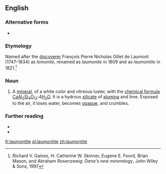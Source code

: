 ==English==

===Alternative forms===
* {{l|en|laumonite}}

===Etymology===
Named after the [[discoverer]] François Pierre Nicholas Gillet de Laumont (1747–1834) as ''lomonite'', renamed as ''laumonite'' in 1809 and as ''laumontite'' in 1821.<ref>Richard V. Gaines, H. Catherine W. Skinner, Eugene E. Foord, Brian Mason, and Abraham Rosenzweig: ''Dana's new mineralogy'', John Wiley & Sons, 1997</ref> {{suffix||ite|lang=en}}

===Noun===
{{en-noun|-|s}}

# {{lb|en|mineralogy}} A [[mineral]], of a white color and vitreous luster, with the [[chemical formula]] [[calcium|Ca]][[aluminium|Al]]<sub>2</sub>[[silicon|Si]]<sub>4</sub>[[oxygen|O]]<sub>12</sub>'''&middot;'''4[[water|H<sub>2</sub>O]]. It is a hydrous [[silicate]] of [[alumina]] and lime. Exposed to the air, it loses water, becomes [[opaque]], and crumbles.

===Further reading===
* {{R:WebMineral}}
* {{R:mindat}}
<references/>

[[fr:laumontite]]
[[pl:laumontite]]
[[zh:laumontite]]
